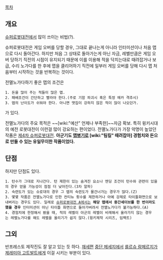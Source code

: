 [[목차]]
== 개요 ==
[[슈퍼로봇대전]]에서 많이 쓰이는 비법(?).

슈퍼로봇대전은 게임 오버를 당할 경우, 그대로 끝나는게 아니라 인터미션이나 처음 맵으로 다시 돌아간다. 하지만 처음 그 상태로 돌아가는게 아닌 자금, 레벨만큼은 게임 오버 당하기 직전의 시점이 유지되기 때문에 이를 이용해 적을 닥치는대로 때려잡거나 보급, 수리 노가다를 한 후에 맵을 클리어하기 직전에 일부러 게임 오버를 당해 다시 맵 처음부터 시작하는 것을 반복하는 것이다.

전멸노가다하기 좋은 맵의 조건은

 1. 돈을 많이 주는 적들이 많은 맵.
 2. 패배조건이 간단하고 빨라야 한다.(주로 기함 파괴시 혹은 특정 메카 격추시)
 3. 맵의 난이도가 쉬워야 한다. 아니면 맷집이 강하지 않은 적이 많이 나오던가.

가 있다.

전멸노가다의 주요 목적은 ~~[wiki:"예산" 언제나 부족한]~~자금 확보. 특히 윙키시대의 예전 로봇대전이 이런걸 많이 강요하는 편이었다. 전멸노가다가 가장 악명이 높았던 작품은 [[제4차 슈퍼로봇대전]]. '''아군기도 [[맵병기]]로 [wiki:"팀킬" 때려잡아] 경험치와 돈으로 만들 수 있는 유일무이한 작품이었다.'''

== 단점 ==
하지만 단점도 있다.

 1. 턴수가 그대로 지나간다. 턴 제한이 있는 숨겨진 요소나 엔딩 조건이 턴수와 관련이 있을의 경우 얻을 가능성이 점점 더 낮아진다.(3차 알파)
 2. 숙련도가 있는 슈로대의 경우 그 맵의 숙련도가 물건너가는 경우가 많다.(Z)
 3. 몇몇 작품은 전멸노가다로 인한 컨티뉴 횟수를 제한하거나 아예 강제로 타이틀화면으로 보내버리는 경우도 있다. 일례로 [[슈퍼로봇대전 A]]에서는 '''해당 맵에서 중간세이브를 한 번이라도 했을 경우''' 인터미션이 아닌 타이틀 화면으로 돌아가버려서 전멸노가다가 불가능하다.(A)
 4. 경험치에 한정해서 봤을 때, 적의 레벨이 아군의 레벨이 비례해서 올라가지 않는 경우는 레벨노가다를 해도 레벨을 올리기가 쉽지 않다.(윙키제작 시리즈, 임팩트)
== 그외 ==
반프레스토 제작진도 잘 알고 있는 듯 하다. [[재세편]] [[중단 메세지]]에서 [[를르슈 람페르지]]가 [[제레미아 고트발트]]에게 이걸 시키는 부분이 있다.
